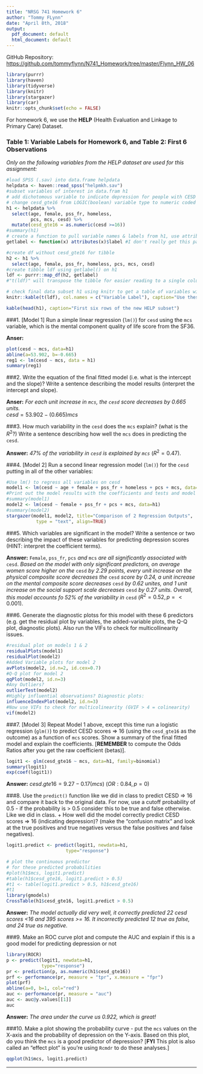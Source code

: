 ```yaml
---
title: "NRSG 741 Homework 6"
author: "Tommy FLynn"
date: "April 8th, 2018"
output:
  pdf_document: default
  html_document: default
---
```



GitHub Repository: [https://github.com/tommyflynn/N741_Homework/tree/master/Flynn_HW_06](https://github.com/tommyflynn/N741_Homework/tree/master/Flynn_HW_06)


```r
library(purrr)
library(haven)
library(tidyverse)
library(knitr)
library(stargazer)
library(car)
knitr::opts_chunk$set(echo = FALSE)
```

For homework 6, we use the **HELP** (Health Evaluation and Linkage to Primary Care) Dataset.

### Table 1: Variable Labels for Homework 6, and Table 2: First 6 Observations ###
_Only on the following variables from the HELP dataset are used for this assignment:_

```r
#load SPSS (.sav) into data.frame helpdata
helpdata <- haven::read_spss("helpmkh.sav")
#subset variables of interest in data.fram h1
# add dichotomous variable to indicate depression for people with CESD scores >= 16 (depressed)
# change cesd_gte16 from LOGIC(boolean) variable type to numeric coded 1=TRUE and 0=FALSE
h1 <- helpdata %>%
  select(age, female, pss_fr, homeless, 
         pcs, mcs, cesd) %>%
  mutate(cesd_gte16 = as.numeric(cesd >=16))
#summary(h1)
# create a function to pull variable names & labels from h1, use attributes()
getlabel <- function(x) attributes(x)$label #I don't really get this part...

#create df without cesd_gte16 for tibble
h2 <- h1 %>%
  select(age, female, pss_fr, homeless, pcs, mcs, cesd)
#create tibble ldf using getlabel() on h1
ldf <- purrr::map_df(h2, getlabel)
#"t(ldf)" will transpose the tibble for easier reading to a single column list

# check final data subset h1 using knitr to get a table of variables with labels
knitr::kable(t(ldf), col.names = c("Variable Label"), caption="Use these variables from HELP dataset for Homework 06")

kable(head(h1), caption="First six rows of the new HELP subset")


```

  
  
###1. [Model 1] Run a simple linear regression (`lm()`) for `cesd` using the `mcs` variable, which is the mental component quality of life score from the SF36.  

__Anser:__  
```r
plot(cesd ~ mcs, data=h1)
abline(a=53.902, b=-0.665)
reg1 <- lm(cesd ~ mcs, data = h1)
summary(reg1)
```

  
  
###2. Write the equation of the final fitted model (i.e. what is the intercept and the slope)? Write a sentence describing the model results (interpret the intercept and slope).  

__Anser:__ _For each unit increase in `mcs`, the `cesd` score decreases by 0.665 units._  
 $cesd = 53.902 - (0.665)mcs$
  
  
###3. How much variability in the `cesd` does the `mcs` explain? (what is the $R^2$?) Write a sentence describing how well the `mcs` does in predicting the `cesd`.

__Answer:__ _47% of the variability in `cesd` is explained by `mcs`_ ($R^2=0.47$).

  
  
###4. [Model 2] Run a second linear regression model (`lm()`) for the `cesd` putting in all of the other variables:  
```r
#Use lm() to regress all variables on cesd
model1 <- lm(cesd ~ age + female + pss_fr + homeless + pcs + mcs, data=h1)
#Print out the model results with the coefficients and tests and model fit statistics.
#summary(model1)
model2 <- lm(cesd ~ female + pss_fr + pcs + mcs, data=h1)
#summary(model2)
stargazer(model1, model2, title="Comparison of 2 Regression Outputs",
           type = "text", align=TRUE)
```
  
  
###5. Which variables are significant in the model? Write a sentence or two describing the impact of these variables for predicting depression scores (HINT: interpret the coefficient terms).

__Answer:__  `Female`, `pss_fr`, `pcs` _and_ `mcs` _are all significantly associated with_ `cesd`. _Based on the model with only significant predictors, on average women score higher on the_ `cesd` _by 2.29 points, every unit increase on the physical composite score decreases the_ `cesd` _score by 0.24, a unit increase on the mental composite score decreases_ `cesd` _by 0.62 unites, and 1 unit increase on the social support scale decreases_ `cesd` _by 0.27 units. Overall, this model accounts fo 52% of the variability in_ `cesd` ($R^2=0.52, p=<0.001$).  

  
  
  
###6. Generate the diagnostic plotss for this model with these 6 predictors (e.g. get the residual plot by variables, the added-variable plots, the Q-Q plot, diagnostic plots). Also run the VIFs to check for multicollinearity issues.
```r
#residual plot on models 1 & 2
residualPlots(model1)
residualPlot(model2)
#Added Variable plots for model 2
avPlots(model2, id.n=2, id.cex=0.7)
#Q-Q plot for model 2
qqPlot(model2, id.n=3)
#Any Outliers?
outlierTest(model2)
#Highly influential observations? Diagnostic plots:
influenceIndexPlot(model2, id.n=3)
#Now use VIFs to check for multicolinearity (GVIF > 4 = colinearity)
vif(model2)
```  

  
  
###7. [Model 3] Repeat Model 1 above, except this time run a logistic regression (`glm()`) to predict CESD scores => 16 (using the `cesd_gte16` as the outcome) as a function of `mcs` scores. Show a summary of the final fitted model and explain the coefficients. [**REMEMBER** to compute the Odds Ratios after you get the raw coefficient (betas)].
```r
logit1 <- glm(cesd_gte16 ~ mcs, data=h1, family=binomial)
summary(logit1)
exp(coef(logit1))
```
__Answer:__ $cesd.gte16 = 9.27 - 0.17(mcs)$ $(OR: 0.84, p=0)$ 


###8. Use the `predict()` function like we did in class to predict CESD => 16 and compare it back to the original data. For now, use a cutoff probability of 0.5 - if the probability is > 0.5 consider this to be true and false otherwise. Like we did in class.
    + How well did the model correctly predict CESD scores => 16 (indicating depression)? (make the "confusion matrix" and look at the true positives and true negatives versus the false positives and false negatives).
```r
logit1.predict <- predict(logit1, newdata=h1,
                      type="response")

# plot the continuous predictor
# for these predicted probabilities
#plot(h1$mcs, logit1.predict)
#table(h1$cesd_gte16, logit1.predict > 0.5)
#t1 <- table(logit1.predict > 0.5, h1$cesd_gte16)
#t1
library(gmodels)
CrossTable(h1$cesd_gte16, logit1.predict > 0.5)

```
__Answer:__ _The model actually did very well, it correctly predicted 22 cesd scores <16 and 395 scores >= 16. It incorrectly predicted 12 true as false, and 24 true as negative._
    
###9. Make an ROC curve plot and compute the AUC and explain if this is a good model for predicting depression or not
```r
library(ROCR)
p <- predict(logit1, newdata=h1, 
             type="response")
pr <- prediction(p, as.numeric(h1$cesd_gte16))
prf <- performance(pr, measure = "tpr", x.measure = "fpr")
plot(prf)
abline(a=0, b=1, col="red")
auc <- performance(pr, measure = "auc")
auc <- auc@y.values[[1]]
auc
```
__Answer:__ _The area under the curve us 0.922, which is great!_


###10. Make a plot showing the probability curve - put the `mcs` values on the X-axis and the probability of depression on the Y-axis. Based on this plot, do you think the `mcs` is a good predictor of depression? [**FYI** This plot is also called an "effect plot" is you're using `Rcmdr` to do these analyses.]

```r
qqplot(h1$mcs, logit1.predict)

```





---